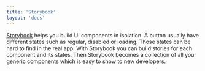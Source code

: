 ```yaml
---
title: 'Storybook'
layout: 'docs'
---
```


[Storybook](https://storybook.js.org) helps you build UI components in isolation.
A button usually have different states such as regular, disabled or loading.
Those states can be hard to find in the real app.
With Storybook you can build stories for each component and its states.
Then Storybook becomes a collection of all your generic components which is easy to show to new developers.
